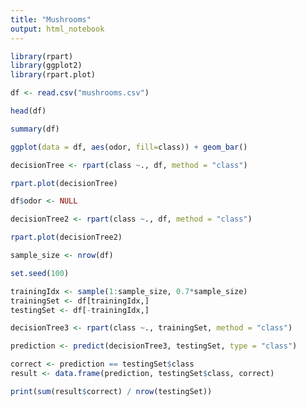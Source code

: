 ```yaml
---
title: "Mushrooms"
output: html_notebook
---
```


```r
library(rpart)
library(ggplot2)
library(rpart.plot)
```

```r
df <- read.csv("mushrooms.csv")

head(df)

summary(df)
```

```r
ggplot(data = df, aes(odor, fill=class)) + geom_bar()
```

```r
decisionTree <- rpart(class ~., df, method = "class")

rpart.plot(decisionTree)
```

```r
df$odor <- NULL

decisionTree2 <- rpart(class ~., df, method = "class")

rpart.plot(decisionTree2)
```

```r
sample_size <- nrow(df)

set.seed(100)

trainingIdx <- sample(1:sample_size, 0.7*sample_size)
trainingSet <- df[trainingIdx,]
testingSet <- df[-trainingIdx,]
```

```r
decisionTree3 <- rpart(class ~., trainingSet, method = "class")

prediction <- predict(decisionTree3, testingSet, type = "class")
```

```r
correct <- prediction == testingSet$class
result <- data.frame(prediction, testingSet$class, correct)

print(sum(result$correct) / nrow(testingSet))
```


